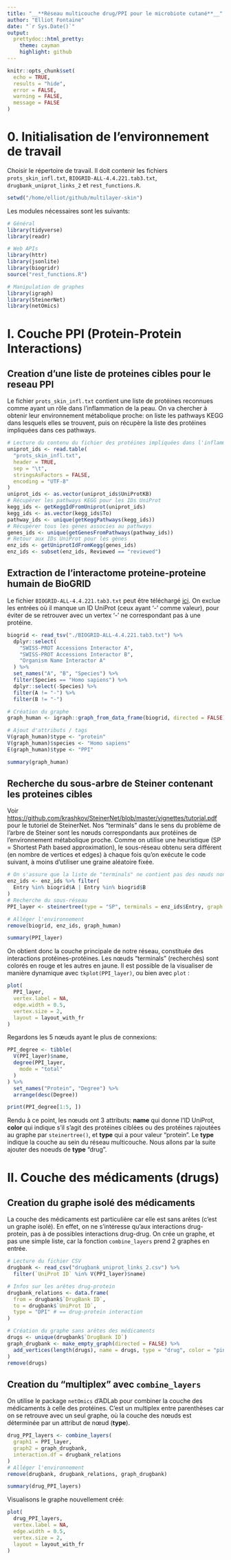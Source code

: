 ```yaml
---
title: "__**Réseau multicouche drug/PPI pour le microbiote cutané**__"
author: "Elliot Fontaine"
date: "`r Sys.Date()`"
output:
  prettydoc::html_pretty:
    theme: cayman
    highlight: github
---
```


```r
knitr::opts_chunk$set(
  echo = TRUE,
  results = "hide",
  error = FALSE,
  warning = FALSE,
  message = FALSE
)
```

# **0. Initialisation de l'environnement de travail**

Choisir le répertoire de travail. Il doit contenir les fichiers `prots_skin_infl.txt`, `BIOGRID-ALL-4.4.221.tab3.txt`, `drugbank_uniprot_links_2` et `rest_functions.R`.
```r
setwd("/home/elliot/github/multilayer-skin")
```

Les modules nécessaires sont les suivants:
```r
# Général
library(tidyverse)
library(readr)

# Web APIs
library(httr)
library(jsonlite)
library(biogridr)
source("rest_functions.R")

# Manipulation de graphes
library(igraph)
library(SteinerNet)
library(netOmics)
```

# **I. Couche PPI (Protein-Protein Interactions)**

## Creation d'une liste de proteines cibles pour le reseau PPI

Le fichier `prots_skin_infl.txt` contient une liste de protéines reconnues comme ayant un rôle dans l'inflammation de la peau. On va chercher à obtenir leur environnement métabolique proche: on liste les pathways KEGG dans lesquels elles se trouvent, puis on récupère la liste des protéines impliquées dans ces pathways.
```r
# Lecture du contenu du fichier des protéines impliquées dans l'inflammation de la peau
uniprot_ids <- read.table(
  "prots_skin_infl.txt",
  header = TRUE,
  sep = "\t",
  stringsAsFactors = FALSE,
  encoding = "UTF-8"
)
uniprot_ids <- as.vector(uniprot_ids$UniProtKB)
# Récupérer les pathways KEGG pour les IDs UniProt
kegg_ids <- getKeggIdFromUniprot(uniprot_ids)
kegg_ids <- as.vector(kegg_ids$To)
pathway_ids <- unique(getKeggPathways(kegg_ids))
# Récupérer tous les gènes associes au pathways
genes_ids <- unique(getGenesFromPathways(pathway_ids))
# Retour aux IDs UniProt pour les gènes
enz_ids <- getUniprotIdFromKegg(genes_ids)
enz_ids <- subset(enz_ids, Reviewed == "reviewed")
```

## Extraction de l'interactome proteine-proteine humain de BioGRID

Le fichier `BIOGRID-ALL-4.4.221.tab3.txt` peut être téléchargé [ici](https://downloads.thebiogrid.org/BioGRID).
On exclue les entrées où il manque un ID UniProt (ceux ayant '-' comme valeur), pour éviter de se retrouver avec un vertex '-' ne correspondant pas à une protéine.
```r
biogrid <- read_tsv("./BIOGRID-ALL-4.4.221.tab3.txt") %>%
  dplyr::select(
    "SWISS-PROT Accessions Interactor A",
    "SWISS-PROT Accessions Interactor B",
    "Organism Name Interactor A"
  ) %>%
  set_names("A", "B", "Species") %>%
  filter(Species == "Homo sapiens") %>%
  dplyr::select(-Species) %>%
  filter(A != "-") %>%
  filter(B != "-")

# Création du graphe
graph_human <- igraph::graph_from_data_frame(biogrid, directed = FALSE)

# Ajout d'attributs / tags
V(graph_human)$type <- "protein"
V(graph_human)$species <- "Homo sapiens"
E(graph_human)$type <- "PPI"
```

```r
summary(graph_human)
```


## Recherche du sous-arbre de Steiner contenant les proteines cibles

Voir <https://github.com/krashkov/SteinerNet/blob/master/vignettes/tutorial.pdf> pour le tutoriel de SteinerNet.
Nos "terminals" dans le sens du problème de l'arbre de Steiner sont les nœuds correspondants aux protéines de l'environnement métabolique proche.
Comme on utilise une heuristique (SP = Shortest Path based approximation), le sous-réseau obtenu sera différent (en nombre de vertices et edges) à chaque fois qu'on exécute le code suivant, à moins d'utiliser une graine aléatoire fixée.
```r
# On s'assure que la liste de "terminals" ne contient pas des nœuds non-présents dans le réseau humain
enz_ids <- enz_ids %>% filter(
  Entry %in% biogrid$A | Entry %in% biogrid$B
)
# Recherche du sous-réseau
PPI_layer <- steinertree(type = "SP", terminals = enz_ids$Entry, graph = graph_human, color = FALSE, merge = FALSE)[[1]]

# Alléger l'environnement
remove(biogrid, enz_ids, graph_human)
```

```r
summary(PPI_layer)
```

On obtient donc la couche principale de notre réseau, constituée des interactions protéines-protéines. Les nœuds "terminals" (recherchés) sont colorés en rouge et les autres en jaune. Il est possible de la visualiser de manière dynamique avec `tkplot(PPI_layer)`, ou bien avec `plot` :
```r
plot(
  PPI_layer,
  vertex.label = NA,
  edge.width = 0.5,
  vertex.size = 2,
  layout = layout_with_fr
)
```

Regardons les 5 nœuds ayant le plus de connexions:
```r
PPI_degree <- tibble(
  V(PPI_layer)$name,
  degree(PPI_layer,
    mode = "total"
  )
) %>%
  set_names("Protein", "Degree") %>%
  arrange(desc(Degree))

print(PPI_degree[1:5, ])
```

Rendu à ce point, les nœuds ont 3 attributs: **name** qui donne l'ID UniProt, **color** qui indique s'il s'agit des protéines ciblées ou des protéines rajoutées au graphe par `steinertree()`, et **type** qui a pour valeur "protein". Le **type** indique la couche au sein du réseau multicouche. Nous allons par la suite ajouter des noeuds de **type** "drug".

# **II. Couche des médicaments (drugs)**

## Creation du graphe isolé des médicaments

La couche des médicaments est particulière car elle est sans arêtes (c'est un graphe isolé). En effet, on ne s'intéresse qu'aux interactions drug-protein, pas à de possibles interactions drug-drug. On crée un graphe, et pas une simple liste, car la fonction `combine_layers` prend 2 graphes en entrée.
```r
# Lecture du fichier CSV
drugbank <- read_csv("drugbank_uniprot_links_2.csv") %>%
  filter(`UniProt ID` %in% V(PPI_layer)$name)

# Infos sur les arêtes drug-protein
drugbank_relations <- data.frame(
  from = drugbank$`DrugBank ID`,
  to = drugbank$`UniProt ID`,
  type = "DPI" # == drug-protein interaction
)

# Création du graphe sans arêtes des médicaments
drugs <- unique(drugbank$`DrugBank ID`)
graph_drugbank <- make_empty_graph(directed = FALSE) %>%
  add_vertices(length(drugs), name = drugs, type = "drug", color = "pink"
)
remove(drugs)
```

## Creation du "multiplex" avec `combine_layers`

On utilise le package `netOmics` d'ADLab pour combiner la couche des médicaments à celle des protéines. C'est un multiplex entre parenthèses car on se retrouve avec un seul graphe, où la couche des nœuds est déterminée par un attribut de nœud (**type**).
```r
drug_PPI_layers <- combine_layers(
  graph1 = PPI_layer,
  graph2 = graph_drugbank,
  interaction.df = drugbank_relations
)
# Alléger l'environnement
remove(drugbank, drugbank_relations, graph_drugbank)
```

```r
summary(drug_PPI_layers)
```

Visualisons le graphe nouvellement créé:
```r
plot(
  drug_PPI_layers,
  vertex.label = NA,
  edge.width = 0.5,
  vertex.size = 2,
  layout = layout_with_fr
)
```

